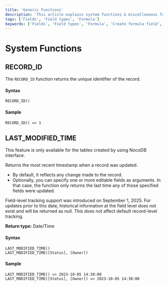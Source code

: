 ```yaml
---
title: 'Generic Functions'
description: 'This article explains system functions & miscellaneous functions that can be used in formula fields.'
tags: ['Fields', 'Field types', 'Formula']
keywords: ['Fields', 'Field types', 'Formula', 'Create formula field', 'System functions', 'Miscellaneous functions']
---
```


# System Functions

## RECORD_ID

The `RECORD_ID` function returns the unique identifier of the record.

#### Syntax
```plaintext
RECORD_ID()
```

#### Sample
```plaintext
RECORD_ID() => 1
```

## LAST_MODIFIED_TIME

<Callout type="note">This feature is only available for the tables created by using NocoDB interface.</Callout>

Returns the most recent timestamp when a record was updated.

* By default, it reflects any change made to the record.
* Optionally, you can specify one or more editable fields as arguments. In that case, the function only returns the last time any of those specified fields were updated.

<Callout type="note">Field-level tracking support was introduced on September 1, 2025. For updates prior to this date, historical information at the field level does not exist and will be returned as null. This does not affect default record-level tracking.</Callout>

**Return type:** Date/Time

#### Syntax

```plaintext
LAST_MODIFIED_TIME()
LAST_MODIFIED_TIME([Status], [Owner])
```

#### Sample
```plaintext
LAST_MODIFIED_TIME() => 2023-10-05 14:30:00
LAST_MODIFIED_TIME([Status], [Owner]) => 2023-10-05 14:30:00
```


